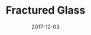 ---
title: Fractured Glass
tags: [generative art]
date: 2017-12-03
draft: true
slug: '/fractured-glass'
---